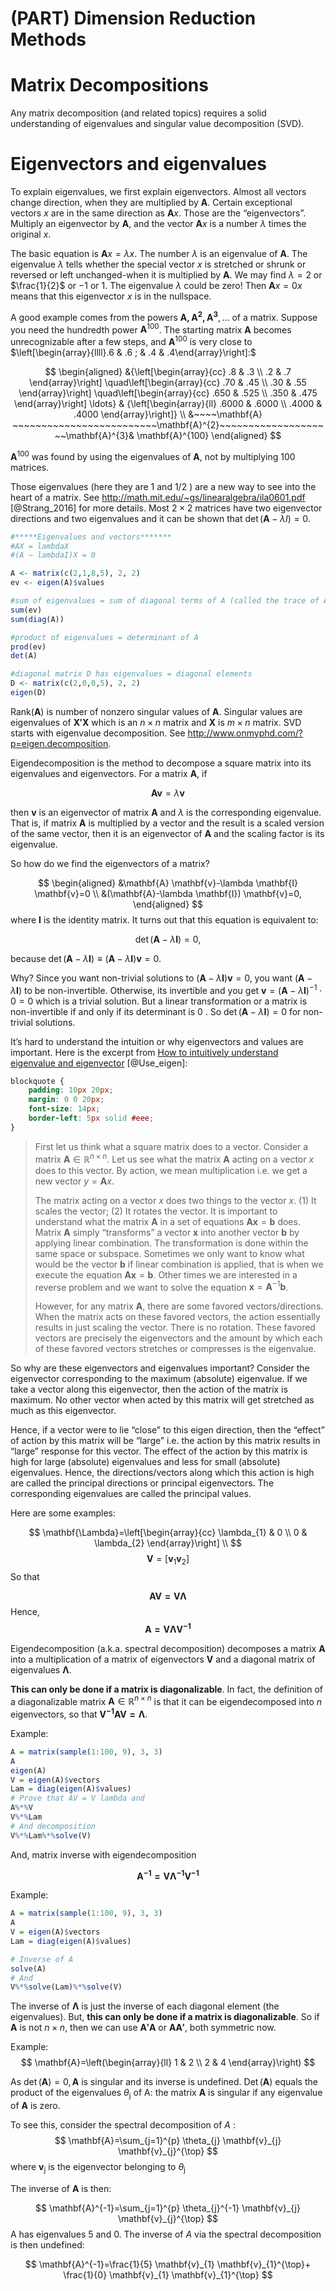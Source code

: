 # (PART) Dimension Reduction Methods {-}

# Matrix Decompositions {-}
  
Any matrix decomposition (and related topics) requires a solid understanding of eigenvalues and singular value decomposition (SVD).  

# Eigenvectors and eigenvalues  

To explain eigenvalues, we first explain eigenvectors. Almost all vectors change direction, when they are multiplied by $\mathbf{A}$. Certain exceptional vectors $x$ are in the same direction as $\mathbf{A} x .$ Those are the "eigenvectors". Multiply an eigenvector by $\mathbf{A}$, and the vector $\mathbf{A}x$ is a number $\lambda$ times the original $x$.
  
The basic equation is $\mathbf{A} x=\lambda x$. The number $\lambda$ is an eigenvalue of $\mathbf{A}$. The eigenvalue $\lambda$ tells whether the special vector $x$ is stretched or shrunk or reversed or left unchanged-when it is multiplied by $\mathbf{A}$. We may find $\lambda=2$ or $\frac{1}{2}$ or $-1$ or 1. The eigenvalue $\lambda$ could be zero! Then $\mathbf{A} x=0 x$ means that this eigenvector $x$ is in the nullspace.

A good example comes from the powers $\mathbf{A, A^{2}, A^{3}}, \ldots$ of a matrix. Suppose you need the hundredth power $\mathbf{A}^{100}$. The starting matrix $\mathbf{A}$ becomes unrecognizable after a few steps, and $\mathbf{A}^{100}$ is very close to $\left[\begin{array}{llll}.6 & .6 ; & .4 & .4\end{array}\right]:$

$$
\begin{aligned}
&{\left[\begin{array}{cc}
.8 & .3 \\
.2 & .7
\end{array}\right] \quad\left[\begin{array}{cc}
.70 & .45 \\
.30 & .55
\end{array}\right] \quad\left[\begin{array}{cc}
.650 & .525 \\
.350 & .475
\end{array}\right] \ldots} & {\left[\begin{array}{ll}
.6000 & .6000 \\
.4000 & .4000
\end{array}\right]} \\
&~~~~\mathbf{A} ~~~~~~~~~~~~~~~~~~~~~~~~~\mathbf{A}^{2}~~~~~~~~~~~~~~~~~~~~\mathbf{A}^{3}& \mathbf{A}^{100}
\end{aligned}
$$
  
$\mathbf{A}^{100}$ was found by using the eigenvalues of $\mathbf{A}$, not by multiplying 100 matrices.
   
Those eigenvalues (here they are 1 and $1 / 2$ ) are a new way to see into the heart of a matrix. See <http://math.mit.edu/~gs/linearalgebra/ila0601.pdf> [@Strang_2016] for more details.  Most $2 \times 2$ matrices have two eigenvector directions and two eigenvalues and it can be shown that $\operatorname{det}(\mathbf{A}-\lambda I)=0$.

```{r}
#*****Eigenvalues and vectors*******
#AX = lambdaX
#(A − lambdaI)X = 0

A <- matrix(c(2,1,8,5), 2, 2)
ev <- eigen(A)$values

#sum of eigenvalues = sum of diagonal terms of A (called the trace of A)
sum(ev)
sum(diag(A))

#product of eigenvalues = determinant of A
prod(ev)
det(A)

#diagonal matrix D has eigenvalues = diagonal elements
D <- matrix(c(2,0,0,5), 2, 2)
eigen(D)
```

$\text{Rank}(\mathbf{A})$ is number of nonzero singular values of $\mathbf{A}$. Singular values are eigenvalues of $\mathbf{X'X}$ which is an $n \times n$ matrix and $\mathbf{X}$ is $m \times n$ matrix.  SVD starts with eigenvalue decomposition.  See <http://www.onmyphd.com/?p=eigen.decomposition>.  

Eigendecomposition is the method to decompose a square matrix into its eigenvalues and eigenvectors. For a matrix $\mathbf{A}$, if

$$
\mathbf{A} \mathbf{v}=\lambda \mathbf{v}
$$
  
then $\mathbf{v}$ is an eigenvector of matrix $\mathbf{A}$ and $\lambda$ is the corresponding eigenvalue. That is, if matrix $\mathbf{A}$ is multiplied by a vector and the result is a scaled version of the same vector, then it is an eigenvector of $\mathbf{A}$ and the scaling factor is its eigenvalue.
  
So how do we find the eigenvectors of a matrix? 

$$
\begin{aligned}
&\mathbf{A} \mathbf{v}-\lambda \mathbf{I} \mathbf{v}=0 \\
&(\mathbf{A}-\lambda \mathbf{I}) \mathbf{v}=0,
\end{aligned}
$$
where $\mathbf{I}$ is the identity matrix. It turns out that this equation is equivalent to:

$$
\operatorname{det}(\mathbf{A}-\lambda \mathbf{I})=0,
$$

because $\operatorname{det}(\mathbf{A}-\lambda \mathbf{I}) \equiv(\mathbf{A}-\lambda \mathbf{I}) \mathbf{v}=0$.
  
Why? Since you want non-trivial solutions to $(\mathbf{A}-\lambda \mathbf{I}) \mathbf{v}=0$, you want $(\mathbf{A}-\lambda \mathbf{I})$ to be non-invertible. Otherwise, its invertible and you get $\mathbf{v}=(\mathbf{A}-\lambda \mathbf{I})^{-1} \cdot 0=0$ which is a trivial solution. But a linear transformation or a matrix is non-invertible if and only if its determinant is 0 . So $\operatorname{det}(\mathbf{A}-\lambda \mathbf{I})=0$ for non-trivial solutions.
  
It's hard to understand the intuition or why eigenvectors and values are important. Here is the excerpt from [How to intuitively understand eigenvalue and eigenvector](https://math.stackexchange.com/q/243553) [@Use_eigen]:
  
```{css style settings, echo = FALSE}
blockquote {
    padding: 10px 20px;
    margin: 0 0 20px;
    font-size: 14px;
    border-left: 5px solid #eee;
}
```

> First let us think what a square matrix does to a vector. Consider a matrix $\mathbf{A} \in \mathbb{R}^{n \times n}$. Let us see what the matrix $\mathbf{A}$ acting on a vector $x$ does to this vector. By action, we mean multiplication i.e. we get a new vector $y=\mathbf{A} x$.
>
> The matrix acting on a vector $x$ does two things to the vector $x$. (1) It scales the vector; (2) It rotates the vector. It is important to understand what the matrix $\mathbf{A}$ in a set of equations $\mathbf{A x}=\mathbf{b}$ does. Matrix $\mathbf{A}$ simply "transforms" a vector $\mathbf{x}$ into another vector $\mathbf{b}$ by applying linear combination. The transformation is done within the same space or subspace. Sometimes we only want to know what would be the vector $\mathbf{b}$ if linear combination is applied, that is when we execute the equation $\mathbf{A x}=\mathbf{b}$. Other times we are interested in a reverse problem and we want to solve the equation $\mathbf{x}=\mathbf{A}^{-1} \mathbf{b}$.
>
> However, for any matrix $\mathbf{A}$, there are some favored vectors/directions. When the matrix acts on these favored vectors, the action essentially results in just scaling the vector. There is no rotation. These favored vectors are precisely the eigenvectors and the amount by which each of these favored vectors stretches or compresses is the eigenvalue.
>

So why are these eigenvectors and eigenvalues important? Consider the eigenvector corresponding to the maximum (absolute) eigenvalue. If we take a vector along this eigenvector, then the action of the matrix is maximum. No other vector when acted by this matrix will get stretched as much as this eigenvector.

Hence, if a vector were to lie "close" to this eigen direction, then the "effect" of action by this matrix will be "large" i.e. the action by this matrix results in "large" response for this vector. The effect of the action by this matrix is high for large (absolute) eigenvalues and less for small (absolute) eigenvalues. Hence, the directions/vectors along which this action is high are called the principal directions or principal eigenvectors. The corresponding eigenvalues are called the principal values.

Here are some examples:

$$
\mathbf{\Lambda}=\left[\begin{array}{cc}
\lambda_{1} & 0 \\
0 & \lambda_{2}
\end{array}\right] \\
$$
$$
\mathbf{V}=\left[\mathbf{v}_1 \mathbf{v}_2\right]
$$
So that

$$
\mathbf{A V=V \Lambda}
$$
Hence,   
$$
\mathbf{A=V \Lambda V^{-1}}
$$

Eigendecomposition (a.k.a. spectral decomposition) decomposes a matrix $\mathbf{A}$ into a multiplication of a matrix of eigenvectors $\mathbf{V}$ and a diagonal matrix of eigenvalues $\mathbf{\Lambda}$.
  
**This can only be done if a matrix is diagonalizable**. In fact, the definition of a diagonalizable matrix $\mathbf{A} \in \mathbb{R}^{n \times n}$ is that it can be eigendecomposed into $n$ eigenvectors, so that $\mathbf{V^{-1} A V=\Lambda}$.

Example:
  
```{r}
A = matrix(sample(1:100, 9), 3, 3)
A
eigen(A)
V = eigen(A)$vectors
Lam = diag(eigen(A)$values)
# Prove that AV = V lambda and 
A%*%V
V%*%Lam
# And decomposition
V%*%Lam%*%solve(V)
```

And, matrix inverse with eigendecomposition

$$
\mathbf{A^{-1}=V \Lambda^{-1} V^{-1}}
$$

Example:
  
```{r}
A = matrix(sample(1:100, 9), 3, 3)
A
V = eigen(A)$vectors
Lam = diag(eigen(A)$values)

# Inverse of A
solve(A)
# And
V%*%solve(Lam)%*%solve(V)
```

The inverse of $\mathbf{\Lambda}$ is just the inverse of each diagonal element (the eigenvalues).  But, **this can only be done if a matrix is diagonalizable**.  So if $\mathbf{A}$ is not $n \times n$, then we can use $\mathbf{A'A}$ or $\mathbf{AA'}$, both symmetric now.

Example:
$$
\mathbf{A}=\left(\begin{array}{ll}
1 & 2 \\
2 & 4
\end{array}\right)
$$

As $\operatorname{det}(\mathbf{A})=0, \mathbf{A}$ is singular and its inverse is undefined. $\operatorname{Det}(\mathbf{A})$ equals the product of the eigenvalues $\theta_{\mathrm{j}}$ of $\mathrm{A}$: the matrix $\mathbf{A}$ is singular if any eigenvalue of $\mathbf{A}$ is zero.

To see this, consider the spectral decomposition of $A$ :
$$
\mathbf{A}=\sum_{j=1}^{p} \theta_{j} \mathbf{v}_{j} \mathbf{v}_{j}^{\top}
$$
where $\mathbf{v}_{\mathrm{j}}$ is the eigenvector belonging to $\theta_{\mathrm{j}}$

The inverse of $\mathbf{A}$ is then:
  
$$
\mathbf{A}^{-1}=\sum_{j=1}^{p} \theta_{j}^{-1} \mathbf{v}_{j} \mathbf{v}_{j}^{\top}
$$
A has eigenvalues 5 and 0. The inverse of $A$ via the spectral decomposition is then undefined:
  
$$
\mathbf{A}^{-1}=\frac{1}{5} \mathbf{v}_{1} \mathbf{v}_{1}^{\top}+ \frac{1}{0} \mathbf{v}_{1} \mathbf{v}_{1}^{\top}
$$
